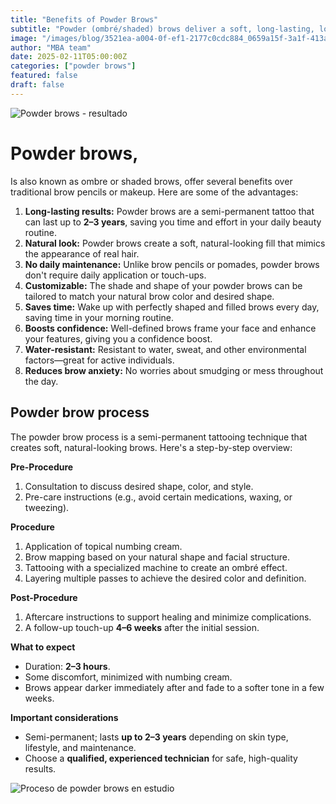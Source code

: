 ```yaml
---
title: "Benefits of Powder Brows"
subtitle: "Powder (ombré/shaded) brows deliver a soft, long-lasting, low-maintenance brow look with customizable intensity."
image: "/images/blog/3521ea-a004-0f-ef1-2177c0cdc884_0659a15f-3a1f-413a-a7e0-c15355c9df6d.jpg"
author: "MBA team"
date: 2025-02-11T05:00:00Z
categories: ["powder brows"]
featured: false
draft: false
---
```


<img
  class="blog-image"
  src="https://www.modernbeautyaca.com/images/blog/3521ea-a004-0f-ef1-2177c0cdc884_0659a15f-3a1f-413a-a7e0-c15355c9df6d.jpg"
  alt="Powder brows - resultado"
/>

# Powder brows,

Is also known as ombre or shaded brows, offer several benefits over traditional brow pencils or makeup. Here are some of the advantages:

1. **Long-lasting results:** Powder brows are a semi-permanent tattoo that can last up to **2–3 years**, saving you time and effort in your daily beauty routine.  
2. **Natural look:** Powder brows create a soft, natural-looking fill that mimics the appearance of real hair.  
3. **No daily maintenance:** Unlike brow pencils or pomades, powder brows don't require daily application or touch-ups.  
4. **Customizable:** The shade and shape of your powder brows can be tailored to match your natural brow color and desired shape.  
5. **Saves time:** Wake up with perfectly shaped and filled brows every day, saving time in your morning routine.  
6. **Boosts confidence:** Well-defined brows frame your face and enhance your features, giving you a confidence boost.  
7. **Water-resistant:** Resistant to water, sweat, and other environmental factors—great for active individuals.  
8. **Reduces brow anxiety:** No worries about smudging or mess throughout the day.

## Powder brow process

The powder brow process is a semi-permanent tattooing technique that creates soft, natural-looking brows. Here's a step-by-step overview:

**Pre-Procedure**  
1. Consultation to discuss desired shape, color, and style.  
2. Pre-care instructions (e.g., avoid certain medications, waxing, or tweezing).

**Procedure**  
1. Application of topical numbing cream.  
2. Brow mapping based on your natural shape and facial structure.  
3. Tattooing with a specialized machine to create an ombré effect.  
4. Layering multiple passes to achieve the desired color and definition.

**Post-Procedure**  
1. Aftercare instructions to support healing and minimize complications.  
2. A follow-up touch-up **4–6 weeks** after the initial session.

**What to expect**  
- Duration: **2–3 hours**.  
- Some discomfort, minimized with numbing cream.  
- Brows appear darker immediately after and fade to a softer tone in a few weeks.

**Important considerations**  
- Semi-permanent; lasts **up to 2–3 years** depending on skin type, lifestyle, and maintenance.  
- Choose a **qualified, experienced technician** for safe, high-quality results.

<img
  class="blog-image"
  src="https://www.modernbeautyaca.com/images/blog/752b414-5227-8e13-72ef-cf4bc4cb8213_DSC_9312-Edit.jpg"
  alt="Proceso de powder brows en estudio"
/>
